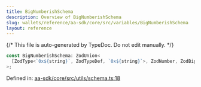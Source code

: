 ```yaml
---
title: BigNumberishSchema
description: Overview of BigNumberishSchema
slug: wallets/reference/aa-sdk/core/src/variables/BigNumberishSchema
layout: reference
---
```


{/* This file is auto-generated by TypeDoc. Do not edit manually. */}

```ts
const BigNumberishSchema: ZodUnion<
  [ZodType<`0x${string}`, ZodTypeDef, `0x${string}`>, ZodNumber, ZodBigInt]
>;
```

Defined in: [aa-sdk/core/src/utils/schema.ts:18](https://github.com/alchemyplatform/aa-sdk/blob/08ef11b1fc98663df6a97fa93722c7f14b33f1cc/aa-sdk/core/src/utils/schema.ts#L18)
